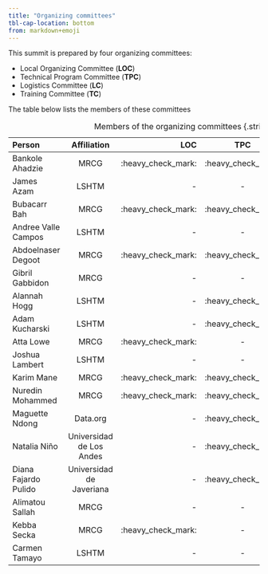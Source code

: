 ```yaml
---
title: "Organizing committees"
tbl-cap-location: bottom
from: markdown+emoji
---
```


This summit is prepared by four organizing committees:

-   Local Organizing Committee (**LOC**)
-   Technical Program Committee (**TPC**)
-   Logistics Committee (**LC**)
-   Training Committee (**TC**)

The table below lists the members of these committees

| Person               |       Affiliation        |                LOC |        TPC         | TC                 | LC                 |
|:---------------------|:------------------------:|-------------------:|:------------------:|:-------------------|:-------------------|
| Bankole Ahadzie      |           MRCG           | :heavy_check_mark: | :heavy_check_mark: | :heavy_check_mark: | \-                 |
| James Azam           |          LSHTM           |                 \- |         \-         | :heavy_check_mark: | \-                 |
| Bubacarr Bah         |           MRCG           | :heavy_check_mark: | :heavy_check_mark: | :heavy_check_mark: | \-                 |
| Andree Valle Campos  |          LSHTM           |                 \- |         \-         | :heavy_check_mark: | \-                 |
| Abdoelnaser Degoot   |           MRCG           | :heavy_check_mark: | :heavy_check_mark: | :heavy_check_mark: | \-                 |
| Gibril Gabbidon      |           MRCG           |                 \- |         \-         | \-                 | :heavy_check_mark: |
| Alannah Hogg         |          LSHTM           |                 \- | :heavy_check_mark: | \-                 | :heavy_check_mark: |
| Adam Kucharski       |          LSHTM           |                 \- | :heavy_check_mark: | \-                 | \-                 |
| Atta Lowe            |           MRCG           | :heavy_check_mark: |         \-         | \-                 | \-                 |
| Joshua Lambert       |          LSHTM           |                 \- |         \-         | :heavy_check_mark: | \-                 |
| Karim Mane           |           MRCG           | :heavy_check_mark: | :heavy_check_mark: | :heavy_check_mark: | \-                 |
| Nuredin Mohammed     |           MRCG           | :heavy_check_mark: | :heavy_check_mark: | \-                 | \-                 |
| Maguette Ndong       |         Data.org         |                 \- | :heavy_check_mark: | \-                 | \-                 |
| Natalia Niño         | Universidad de Los Andes |                 \- | :heavy_check_mark: | \-                 | \-                 |
| Diana Fajardo Pulido | Universidad de Javeriana |                 \- | :heavy_check_mark: | \-                 | \-                 |
| Alimatou Sallah      |           MRCG           |                 \- |         \-         | \-                 | :heavy_check_mark: |
| Kebba Secka          |           MRCG           | :heavy_check_mark: |         \-         | \-                 | \-                 |
| Carmen Tamayo        |          LSHTM           |                 \- |         \-         | :heavy_check_mark: | \-                 |

: Members of the organizing committees {.striped .hover .responsive-md}
